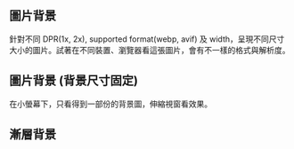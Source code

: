 
## 圖片背景

針對不同 DPR(1x, 2x), supported format(webp, avif) 及 width，呈現不同尺寸大小的圖片。試著在不同裝置、瀏覽器看這張圖片，會有不一樣的格式與解析度。

<ComponentDemo componentId="background" variantId="ImageBackground" height={400} />

## 圖片背景 (背景尺寸固定)

在小螢幕下，只看得到一部份的背景圖，伸縮視窗看效果。

<ComponentDemo componentId="background" variantId="ImageBackgroundFixed" height={400} />

## 漸層背景

<ComponentDemo componentId="background" variantId="GradientBackground" height={400} />
